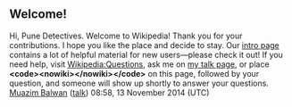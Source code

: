 <article id="44386540" title=User talk:Pune Detectives>
	<talkpage id="44386540" title="User talk:Pune Detectives">

==Welcome!==

Hi, Pune Detectives. Welcome to Wikipedia! Thank you for your contributions. I hope you like the place and decide to stay. Our [[Wikipedia:Contributing to Wikipedia|intro page]] contains a lot of helpful material for new users—please check it out! If you need help, visit [[Wikipedia:Questions]], ask me on [[User talk:Muazim Balwan|my talk page]], or place '''&lt;code&gt;&lt;nowiki&gt;{{helpme}}&lt;/nowiki&gt;&lt;/code&gt;''' on this page, followed by your question, and someone will show up shortly to answer your questions.  [[User:Muazim Balwan|Muazim Balwan]] ([[User talk:Muazim Balwan|talk]]) 08:58, 13 November 2014 (UTC)
	</talkpage>
</article>